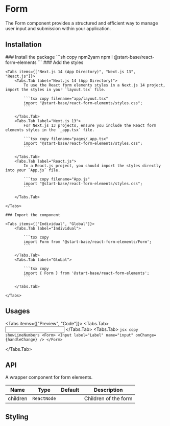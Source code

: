 
# Form

The Form component provides a structured and efficient way to manage user input and submission within your application.

## Installation

<Steps>
    ### Install the package
    ```sh copy npm2yarn
    npm i @start-base/react-form-elements
    ```
    ### Add the styles

    <Tabs items={["Next.js 14 (App Directory)", "Next.js 13", "React.js"]}>
        <Tabs.Tab label="Next.js 14 (App Directory)">
            To use the React form elements styles in a Next.js 14 project, import the styles in your `layout.tsx` file.

            ```tsx copy filename="app/layout.tsx"
            import "@start-base/react-form-elements/styles.css";
            ```

        </Tabs.Tab>
        <Tabs.Tab label="Next.js 13">
            For Next.js 13 projects, ensure you include the React form elements styles in the `_app.tsx` file.

            ```tsx copy filename="pages/_app.tsx"
            import "@start-base/react-form-elements/styles.css";
            ```

        </Tabs.Tab>
        <Tabs.Tab label="React.js">
            In a React.js project, you should import the styles directly into your `App.js` file.

            ```tsx copy filename="App.js"
            import "@start-base/react-form-elements/styles.css";
            ```

        </Tabs.Tab>

    </Tabs>

    ### Import the component

    <Tabs items={["Individual", "Global"]}>
        <Tabs.Tab label="Individual">

            ```tsx copy
            import Form from '@start-base/react-form-elements/Form';
            ```

        </Tabs.Tab>
        <Tabs.Tab label="Global">

            ```tsx copy
            import { Form } from '@start-base/react-form-elements';
            ```

        </Tabs.Tab>

    </Tabs>

</Steps>

## Usages

<Tabs items={["Preview", "Code"]}>
  <Tabs.Tab>
  <Preview height="200px">
    <FormOnChange>
    <Input
        label="Label"
        name="input"
    />
  </FormOnChange>
  </Preview>
  </Tabs.Tab>
  <Tabs.Tab>
    ```jsx copy showLineNumbers
    <Form>
        <Input
            label="Label"
            name="input"
            onChange={handleChange}
        />
    </Form>
    ```

  </Tabs.Tab>
</Tabs>

## API

A wrapper component for form elements.

| Name     | Type        | Default | Description          |
| -------- | ----------- | ------- | -------------------- |
| children | `ReactNode` |         | Children of the form |

## Styling
